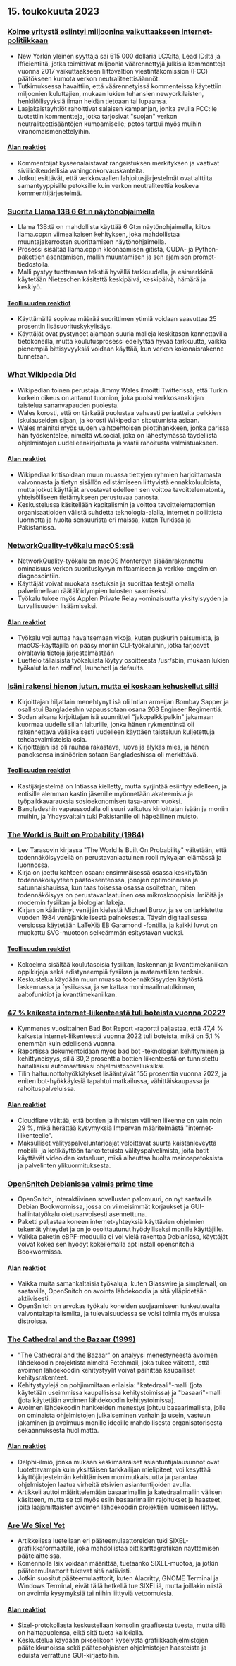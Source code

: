 

<CallToAction />

<Steps>

## 15. toukokuuta 2023

### [Kolme yritystä esiintyi miljoonina vaikuttaakseen Internet-politiikkaan](https://ag.ny.gov/press-release/2023/attorney-general-james-secures-615000-companies-supplied-fake-comments-influence)

- New Yorkin yleinen syyttäjä sai 615 000 dollaria LCX:ltä, Lead ID:ltä ja Ifficientiltä, jotka toimittivat miljoonia väärennettyjä julkisia kommentteja vuonna 2017 vaikuttaakseen liittovaltion viestintäkomission (FCC) päätökseen kumota verkon neutraliteettisäännöt.
- Tutkimuksessa havaittiin, että väärennetyissä kommenteissa käytettiin miljoonien kuluttajien, mukaan lukien tuhansien newyorkilaisten, henkilöllisyyksiä ilman heidän tietoaan tai lupaansa.
- Laajakaistayhtiöt rahoittivat salaisen kampanjan, jonka avulla FCC:lle tuotettiin kommentteja, jotka tarjosivat "suojan" verkon neutraliteettisääntöjen kumoamiselle; petos tarttui myös muihin viranomaismenettelyihin.

#### [Alan reaktiot](http://news.ycombinator.com/item?id=35934504)

- Kommentoijat kyseenalaistavat rangaistuksen merkityksen ja vaativat siviilioikeudellisia vahingonkorvauskanteita.
- Jotkut esittävät, että verkkovaalien lahjoitusjärjestelmät ovat alttiita samantyyppisille petoksille kuin verkon neutraliteettia koskeva kommenttijärjestelmä.

### [Suorita Llama 13B 6 Gt:n näytönohjaimella](https://gist.github.com/rain-1/8cc12b4b334052a21af8029aa9c4fafc)

- Llama 13B:tä on mahdollista käyttää 6 Gt:n näytönohjaimella, kiitos llama.cpp:n viimeaikaisen kehityksen, joka mahdollistaa muuntajakerrosten suorittamisen näytönohjaimella.
- Prosessi sisältää llama.cpp:n kloonaamisen gitistä, CUDA- ja Python-pakettien asentamisen, mallin muuntamisen ja sen ajamisen prompt-tiedostolla.
- Malli pystyy tuottamaan tekstiä hyvällä tarkkuudella, ja esimerkkinä käytetään Nietzschen käsitettä keskipäivä, keskipäivä, hämärä ja keskiyö.

#### [Teollisuuden reaktiot](http://news.ycombinator.com/item?id=35937505)

- Käyttämällä sopivaa määrää suorittimen ytimiä voidaan saavuttaa 25 prosentin lisäsuorituskykylisäys.
- Käyttäjät ovat pystyneet ajamaan suuria malleja keskitason kannettavilla tietokoneilla, mutta koulutusprosessi edellyttää hyvää tarkkuutta, vaikka pienempiä bittisyvyyksiä voidaan käyttää, kun verkon kokonaisrakenne tunnetaan.

### [What Wikipedia Did](https://twitter.com/jimmy_wales/status/1657494022741426180)

- Wikipedian toinen perustaja Jimmy Wales ilmoitti Twitterissä, että Turkin korkein oikeus on antanut tuomion, joka puolsi verkkosanakirjan taistelua sananvapauden puolesta.
- Wales korosti, että on tärkeää puolustaa vahvasti periaatteita pelkkien iskulauseiden sijaan, ja korosti Wikipedian sitoutumista asiaan.
- Wales mainitsi myös uuden vaihtoehtoisen pilottihankkeen, jonka parissa hän työskentelee, nimeltä wt.social, joka on lähestymässä täydellistä ohjelmistojen uudelleenkirjoitusta ja vaatii rahoitusta valmistuakseen.

#### [Alan reaktiot](http://news.ycombinator.com/item?id=35935714)

- Wikipediaa kritisoidaan muun muassa tiettyjen ryhmien harjoittamasta valvonnasta ja tietyn sisällön edistämiseen liittyvistä ennakkoluuloista, mutta jotkut käyttäjät arvostavat edelleen sen voittoa tavoittelematonta, yhteisölliseen tietämykseen perustuvaa panosta.
- Keskustelussa käsitellään kapitalismin ja voittoa tavoittelemattomien organisaatioiden välistä suhdetta teknologia-alalla, internetin poliittista luonnetta ja huolta sensuurista eri maissa, kuten Turkissa ja Pakistanissa.

### [NetworkQuality-työkalu macOS:ssä](https://cyberhost.uk/the-hidden-macos-speedtest-tool-networkquality/)

- NetworkQuality-työkalu on macOS Montereyn sisäänrakennettu ominaisuus verkon suorituskyvyn mittaamiseen ja verkko-ongelmien diagnosointiin.
- Käyttäjät voivat muokata asetuksia ja suorittaa testejä omalla palvelimellaan räätälöidympien tulosten saamiseksi.
- Työkalu tukee myös Applen Private Relay -ominaisuutta yksityisyyden ja turvallisuuden lisäämiseksi.

#### [Alan reaktiot](http://news.ycombinator.com/item?id=35936999)

- Työkalu voi auttaa havaitsemaan vikoja, kuten puskurin paisumista, ja macOS-käyttäjillä on pääsy moniin CLI-työkaluihin, jotka tarjoavat oivaltavia tietoja järjestelmästään
- Luettelo tällaisista työkaluista löytyy osoitteesta /usr/sbin, mukaan lukien työkalut kuten mdfind, launchctl ja defaults.

### [Isäni rakensi hienon jutun, mutta ei koskaan kehuskellut sillä](https://robotsinplainenglish.com/e/2023-04-23-aaba-obit.html)

- Kirjoittajan hiljattain menehtynyt isä oli Intian armeijan Bombay Sapper ja osallistui Bangladeshin vapaussotaan osana 268 Engineer Regimentiä.
- Sodan aikana kirjoittajan isä suunnitteli "jakopalkkipalkin" jakamaan kuormaa uudelle sillan laiturille, jonka hänen rykmenttinsä oli rakennettava väliaikaisesti uudelleen käyttäen taisteluun kuljetettuja tehdasvalmisteisia osia.
- Kirjoittajan isä oli rauhaa rakastava, luova ja älykäs mies, ja hänen panoksensa insinöörien sotaan Bangladeshissa oli merkittävä.

#### [Teollisuuden reaktiot](http://news.ycombinator.com/item?id=35934903)

- Kastijärjestelmä on Intiassa kielletty, mutta syrjintää esiintyy edelleen, ja entisille alemman kastin jäsenille myönnetään akateemisia ja työpaikkavarauksia sosioekonomisen tasa-arvon vuoksi.
- Bangladeshin vapaussodalla oli suuri vaikutus kirjoittajan isään ja moniin muihin, ja Yhdysvaltain tuki Pakistanille oli häpeällinen muisto.

### [The World is Built on Probability (1984)](https://archive.org/details/lev-tarasov-the-world-is-built-on-probability-mir-2023)

- Lev Tarasovin kirjassa "The World Is Built On Probability" väitetään, että todennäköisyydellä on perustavanlaatuinen rooli nykyajan elämässä ja luonnossa.
- Kirja on jaettu kahteen osaan: ensimmäisessä osassa keskitytään todennäköisyyteen päätöksenteossa, jonojen optimoinnissa ja satunnaishauissa, kun taas toisessa osassa osoitetaan, miten todennäköisyys on perustavanlaatuinen osa mikroskooppisia ilmiöitä ja modernin fysiikan ja biologian lakeja.
- Kirjan on kääntänyt venäjän kielestä Michael Burov, ja se on tarkistettu vuoden 1984 venäjänkielisestä painoksesta. Täysin digitaalisessa versiossa käytetään LaTeXiä EB Garamond -fontilla, ja kaikki luvut on muokattu SVG-muotoon selkeämmän esitystavan vuoksi.

#### [Teollisuuden reaktiot](http://news.ycombinator.com/item?id=35937375)

- Kokoelma sisältää koulutasoisia fysiikan, laskennan ja kvanttimekaniikan oppikirjoja sekä edistyneempiä fysiikan ja matematiikan teoksia.
- Keskustelua käydään muun muassa todennäköisyyden käytöstä laskennassa ja fysiikassa, ja se kattaa monimaailmatulkinnan, aaltofunktiot ja kvanttimekaniikan.

### [47 % kaikesta internet-liikenteestä tuli boteista vuonna 2022?](https://www.securitymagazine.com/articles/99339-47-of-all-internet-traffic-came-from-bots-in-2022)

- Kymmenes vuosittainen Bad Bot Report -raportti paljastaa, että 47,4 % kaikesta internet-liikenteestä vuonna 2022 tuli boteista, mikä on 5,1 % enemmän kuin edellisenä vuonna.
- Raportissa dokumentoidaan myös bad bot -teknologian kehittyminen ja kehittyneisyys, sillä 30,2 prosenttia bottien liikenteestä on tunnistettu haitallisiksi automaattisiksi ohjelmistosovelluksiksi.
- Tilin haltuunottohyökkäykset lisääntyivät 155 prosenttia vuonna 2022, ja eniten bot-hyökkäyksiä tapahtui matkailussa, vähittäiskaupassa ja rahoituspalveluissa.

#### [Alan reaktiot](http://news.ycombinator.com/item?id=35938433)

- Cloudflare väittää, että bottien ja ihmisten välinen liikenne on vain noin 29 %, mikä herättää kysymyksiä Impervan määritelmästä "internet-liikenteelle".
- Maksulliset välityspalveluntarjoajat veloittavat suurta kaistanleveyttä mobiili- ja kotikäyttöön tarkoitetuista välityspalvelimista, joita botit käyttävät videoiden katseluun, mikä aiheuttaa huolta mainospetoksista ja palvelinten ylikuormituksesta.

### [OpenSnitch Debianissa valmis prime time](https://people.skolelinux.org/pere/blog/OpenSnitch_in_Debian_ready_for_prime_time.html)

- OpenSnitch, interaktiivinen sovellusten palomuuri, on nyt saatavilla Debian Bookwormissa, jossa on viimeisimmät korjaukset ja GUI-hallintatyökalu oletusarvoisesti asennettuna.
- Paketti paljastaa koneen internet-yhteyksiä käyttävien ohjelmien tekemät yhteydet ja on jo osoittautunut hyödylliseksi monille käyttäjille.
- Vaikka paketin eBPF-moduulia ei voi vielä rakentaa Debianissa, käyttäjät voivat kokea sen hyödyt kokeilemalla apt install opensnitchiä Bookwormissa.

#### [Alan reaktiot](http://news.ycombinator.com/item?id=35936044)

- Vaikka muita samankaltaisia työkaluja, kuten Glasswire ja simplewall, on saatavilla, OpenSnitch on avointa lähdekoodia ja sitä ylläpidetään aktiivisesti.
- OpenSnitch on arvokas työkalu koneiden suojaamiseen tunkeutuvalta valvontakapitalismilta, ja tulevaisuudessa se voisi toimia myös muissa distroissa.

### [The Cathedral and the Bazaar (1999)](http://www.catb.org/~esr/writings/cathedral-bazaar/cathedral-bazaar/)

- "The Cathedral and the Bazaar" on analyysi menestyneestä avoimen lähdekoodin projektista nimeltä Fetchmail, joka tukee väitettä, että avoimen lähdekoodin kehitystyylit voivat päihittää kaupalliset kehitysrakenteet.
- Kehitystyylejä on pohjimmiltaan erilaisia: "katedraali"-malli (jota käytetään useimmissa kaupallisissa kehitystoimissa) ja "basaari"-malli (jota käytetään avoimen lähdekoodin kehitystoimissa).
- Avoimen lähdekoodin hankkeiden menestys johtuu basaarimallista, jolle on ominaista ohjelmistojen julkaiseminen varhain ja usein, vastuun jakaminen ja avoimuus monille ideoille mahdollisesta organisatorisesta sekaannuksesta huolimatta.

#### [Alan reaktiot](http://news.ycombinator.com/item?id=35939383)

- Delphi-ilmiö, jonka mukaan keskimääräiset asiantuntijalausunnot ovat luotettavampia kuin yksittäisen tarkkailijan mielipiteet, voi kesyttää käyttöjärjestelmän kehittämisen monimutkaisuutta ja parantaa ohjelmistojen laatua virheitä etsivien asiantuntijoiden avulla.
- Artikkeli auttoi määrittelemään basaarimallin ja katedraalimallin välisen käsitteen, mutta se toi myös esiin basaarimallin rajoitukset ja haasteet, joita laajamittaisten avoimen lähdekoodin projektien luomiseen liittyy.

### [Are We Sixel Yet](https://www.arewesixelyet.com/)

- Artikkelissa luetellaan eri pääteemulaattoreiden tuki SIXEL-grafiikkaformaatille, joka mahdollistaa bittikarttagrafiikan näyttämisen päätelaitteissa.
- Komennolla lsix voidaan määrittää, tuetaanko SIXEL-muotoa, ja jotkin pääteemulaattorit tukevat sitä natiivisti.
- Jotkin suositut pääteemulaattorit, kuten Alacritty, GNOME Terminal ja Windows Terminal, eivät tällä hetkellä tue SIXELiä, mutta joillakin niistä on avoimia kysymyksiä tai niihin liittyviä vetoomuksia.

#### [Alan reaktiot](http://news.ycombinator.com/item?id=35936331)

- Sixel-protokollasta keskustellaan konsolin graafisesta tuesta, mutta sillä on haittapuolensa, eikä sitä tueta kaikkialla.
- Keskustelua käydään pikselikoon kyselystä grafiikkaohjelmistojen pääteikkunoissa sekä päätepohjaisten ohjelmistojen haasteista ja eduista verrattuna GUI-kirjastoihin.

</Steps>
